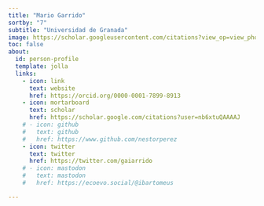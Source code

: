 ```yaml
---
title: "Mario Garrido"
sortby: "7"
subtitle: "Universidad de Granada"
image: https://scholar.googleusercontent.com/citations?view_op=view_photo&user=nb6xtuQAAAAJ&citpid=5
toc: false
about:
  id: person-profile
  template: jolla
  links:
    - icon: link
      text: website
      href: https://orcid.org/0000-0001-7899-8913
    - icon: mortarboard
      text: scholar
      href: https://scholar.google.com/citations?user=nb6xtuQAAAAJ
    # - icon: github
    #   text: github
    #   href: https://www.github.com/nestorperez
    - icon: twitter
      text: twitter
      href: https://twitter.com/gaiarrido
    # - icon: mastodon
    #   text: mastodon
    #   href: https://ecoevo.social/@ibartomeus

---
```


:::{#person-profile}
:::




